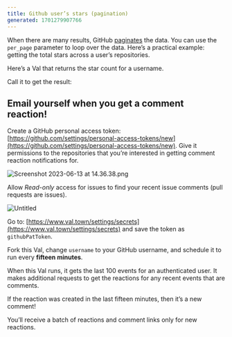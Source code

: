 ```yaml
---
title: Github user’s stars (pagination)
generated: 1701279907766
---
```



When there are many results, GitHub
[paginates](https://docs.github.com/en/rest/guides/using-pagination-in-the-rest-api?apiVersion=2022-11-28#about-pagination)
the data. You can use the `per_page` parameter to loop over the data. Here’s a
practical example: getting the total stars across a user’s repositories.

Here’s a Val that returns the star count for a username.

<Val url="https://www.val.town/embed/vtdocs.getGithubStars" />

Call it to get the result:

<Val url="https://www.val.town/embed/vtdocs.steveGithubStars" />

## Email yourself when you get a comment reaction!

Create a GitHub personal access token:
[https://github.com/settings/personal-access-tokens/new](https://github.com/settings/personal-access-tokens/new).
Give it permissions to the repositories that you’re interested in getting
comment reaction notifications for.

![Screenshot 2023-06-13 at 14.36.38.png](./github-users-stars-pagination/screenshot_2023-06-13_at_143638.png)

Allow _Read-only_ access for issues to find your recent issue comments (pull
requests are issues).

![Untitled](./github-users-stars-pagination/untitled.png)

Go to:
[https://www.val.town/settings/secrets](https://www.val.town/settings/secrets)
and save the token as `githubPatToken`.

Fork this Val, change `username` to your GitHub username, and schedule it to run
every **fifteen minutes**.

<Val url="https://www.val.town/embed/vtdocs.emailGithubReactions" />

When this Val runs, it gets the last 100 events for an authenticated user. It
makes additional requests to get the reactions for any recent events that are
comments.

If the reaction was created in the last fifteen minutes, then it’s a new
comment!

You’ll receive a batch of reactions and comment links only for new reactions.
